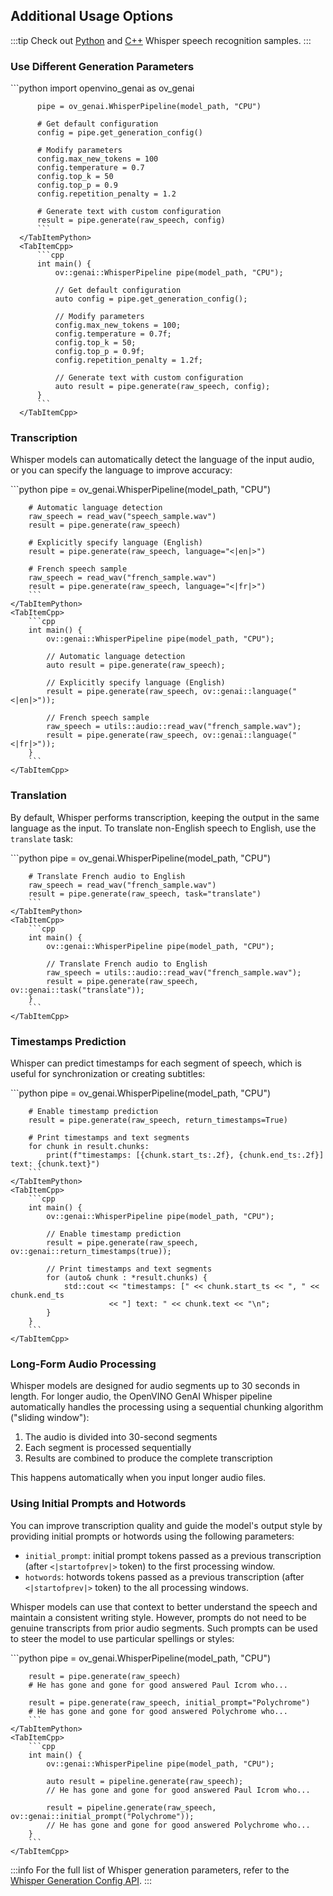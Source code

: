 
## Additional Usage Options

:::tip
Check out [Python](https://github.com/openvinotoolkit/openvino.genai/tree/master/samples/python/whisper_speech_recognition) and [C++](https://github.com/openvinotoolkit/openvino.genai/tree/master/samples/cpp/whisper_speech_recognition) Whisper speech recognition samples.
:::

### Use Different Generation Parameters

<GenerationConfigurationWorkflow />

<BasicGenerationConfiguration>
  <LanguageTabs>
      <TabItemPython>
          ```python
          import openvino_genai as ov_genai

          pipe = ov_genai.WhisperPipeline(model_path, "CPU")

          # Get default configuration
          config = pipe.get_generation_config()

          # Modify parameters
          config.max_new_tokens = 100
          config.temperature = 0.7
          config.top_k = 50
          config.top_p = 0.9
          config.repetition_penalty = 1.2

          # Generate text with custom configuration
          result = pipe.generate(raw_speech, config)
          ```
      </TabItemPython>
      <TabItemCpp>
          ```cpp
          int main() {
              ov::genai::WhisperPipeline pipe(model_path, "CPU");

              // Get default configuration
              auto config = pipe.get_generation_config();

              // Modify parameters
              config.max_new_tokens = 100;
              config.temperature = 0.7f;
              config.top_k = 50;
              config.top_p = 0.9f;
              config.repetition_penalty = 1.2f;

              // Generate text with custom configuration
              auto result = pipe.generate(raw_speech, config);
          }
          ```
      </TabItemCpp>
  </LanguageTabs>
</BasicGenerationConfiguration>

### Transcription

Whisper models can automatically detect the language of the input audio, or you can specify the language to improve accuracy:

<LanguageTabs>
    <TabItemPython>
        ```python
        pipe = ov_genai.WhisperPipeline(model_path, "CPU")

        # Automatic language detection
        raw_speech = read_wav("speech_sample.wav")
        result = pipe.generate(raw_speech)

        # Explicitly specify language (English)
        result = pipe.generate(raw_speech, language="<|en|>")

        # French speech sample
        raw_speech = read_wav("french_sample.wav")
        result = pipe.generate(raw_speech, language="<|fr|>")
        ```
    </TabItemPython>
    <TabItemCpp>
        ```cpp
        int main() {
            ov::genai::WhisperPipeline pipe(model_path, "CPU");

            // Automatic language detection
            auto result = pipe.generate(raw_speech);

            // Explicitly specify language (English)
            result = pipe.generate(raw_speech, ov::genai::language("<|en|>"));

            // French speech sample
            raw_speech = utils::audio::read_wav("french_sample.wav");
            result = pipe.generate(raw_speech, ov::genai::language("<|fr|>"));
        }
        ```
    </TabItemCpp>
</LanguageTabs>

### Translation

By default, Whisper performs transcription, keeping the output in the same language as the input.
To translate non-English speech to English, use the `translate` task:

<LanguageTabs>
    <TabItemPython>
        ```python
        pipe = ov_genai.WhisperPipeline(model_path, "CPU")

        # Translate French audio to English
        raw_speech = read_wav("french_sample.wav")
        result = pipe.generate(raw_speech, task="translate")
        ```
    </TabItemPython>
    <TabItemCpp>
        ```cpp
        int main() {
            ov::genai::WhisperPipeline pipe(model_path, "CPU");

            // Translate French audio to English
            raw_speech = utils::audio::read_wav("french_sample.wav");
            result = pipe.generate(raw_speech, ov::genai::task("translate"));
        }
        ```
    </TabItemCpp>
</LanguageTabs>

### Timestamps Prediction

Whisper can predict timestamps for each segment of speech, which is useful for synchronization or creating subtitles:

<LanguageTabs>
    <TabItemPython>
        ```python
        pipe = ov_genai.WhisperPipeline(model_path, "CPU")

        # Enable timestamp prediction
        result = pipe.generate(raw_speech, return_timestamps=True)

        # Print timestamps and text segments
        for chunk in result.chunks:
            print(f"timestamps: [{chunk.start_ts:.2f}, {chunk.end_ts:.2f}] text: {chunk.text}")
        ```
    </TabItemPython>
    <TabItemCpp>
        ```cpp
        int main() {
            ov::genai::WhisperPipeline pipe(model_path, "CPU");

            // Enable timestamp prediction
            result = pipe.generate(raw_speech, ov::genai::return_timestamps(true));

            // Print timestamps and text segments
            for (auto& chunk : *result.chunks) {
                std::cout << "timestamps: [" << chunk.start_ts << ", " << chunk.end_ts
                          << "] text: " << chunk.text << "\n";
            }
        }
        ```
    </TabItemCpp>
</LanguageTabs>

### Long-Form Audio Processing

Whisper models are designed for audio segments up to 30 seconds in length.
For longer audio, the OpenVINO GenAI Whisper pipeline automatically handles the processing using a sequential chunking algorithm ("sliding window"):

1. The audio is divided into 30-second segments
2. Each segment is processed sequentially
3. Results are combined to produce the complete transcription

This happens automatically when you input longer audio files.

### Using Initial Prompts and Hotwords

You can improve transcription quality and guide the model's output style by providing initial prompts or hotwords using the following parameters:

- `initial_prompt`: initial prompt tokens passed as a previous transcription (after `<|startofprev|>` token) to the first processing window.
- `hotwords`: hotwords tokens passed as a previous transcription (after `<|startofprev|>` token) to the all processing windows.

Whisper models can use that context to better understand the speech and maintain a consistent writing style.
However, prompts do not need to be genuine transcripts from prior audio segments.
Such prompts can be used to steer the model to use particular spellings or styles:

<LanguageTabs>
    <TabItemPython>
        ```python
        pipe = ov_genai.WhisperPipeline(model_path, "CPU")

        result = pipe.generate(raw_speech)
        # He has gone and gone for good answered Paul Icrom who...

        result = pipe.generate(raw_speech, initial_prompt="Polychrome")
        # He has gone and gone for good answered Polychrome who...
        ```
    </TabItemPython>
    <TabItemCpp>
        ```cpp
        int main() {
            ov::genai::WhisperPipeline pipe(model_path, "CPU");

            auto result = pipeline.generate(raw_speech);
            // He has gone and gone for good answered Paul Icrom who...

            result = pipeline.generate(raw_speech, ov::genai::initial_prompt("Polychrome"));
            // He has gone and gone for good answered Polychrome who...
        }
        ```
    </TabItemCpp>
</LanguageTabs>

:::info
For the full list of Whisper generation parameters, refer to the [Whisper Generation Config API](https://docs.openvino.ai/2025/api/genai_api/_autosummary/openvino_genai.WhisperGenerationConfig.html).
:::

<Streaming />

